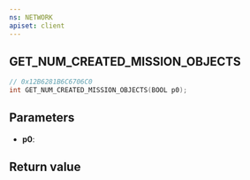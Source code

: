 ```yaml
---
ns: NETWORK
apiset: client
---
```

## GET_NUM_CREATED_MISSION_OBJECTS

```c
// 0x12B6281B6C6706C0
int GET_NUM_CREATED_MISSION_OBJECTS(BOOL p0);
```


## Parameters
* **p0**:

## Return value